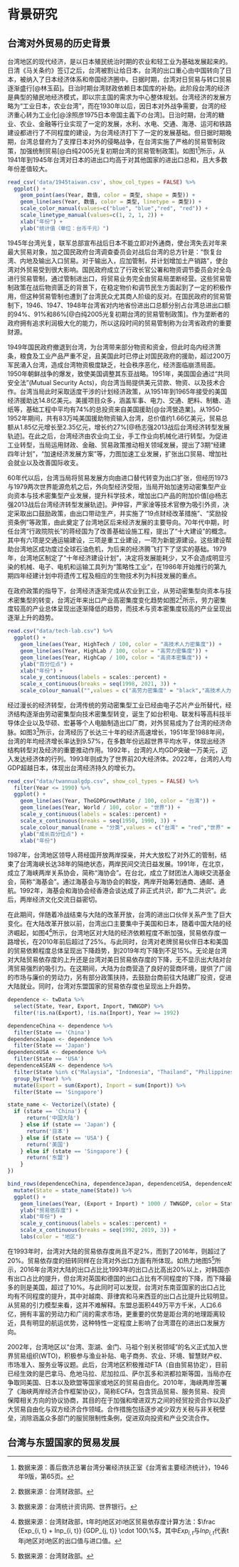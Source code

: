 # 背景研究

## 台湾对外贸易的历史背景

台湾地区的现代经济，是以日本殖民统治时期的农业和轻工业为基础发展起来的。日清《马关条约》签订之后，台湾被割让给日本，台湾的出口重心由中国转向了日本，被纳入了日本经济体系和帝国经济圈中。日据时期，台湾对日贸易与转口贸易逐渐盛行[@林玉茹]。日治时期台湾财政依赖日本国库的补助。此阶段台湾的经济是典型的殖民地经济模式，即以宗主国的需求为中心整体规划。台湾经济的发展方略为“工业日本，农业台湾”，而在1930年以后，因日本对外战争需要，台湾的经济重心转为工业化[@涂照彦1975日本帝国主義下の台湾]。日治时期，台湾的糖业、农业、金融等行业实现了一定的发展，水利、水电、交通、海港、运河和铁路建设都进行了不同程度的建设，为台湾经济打下了一定的发展基础。但日据时期晚期，台湾总督府为了支撑日本对外的侵略战争，在台湾实施了严格的贸易管制政策，加强统制贸易[@白纯2005光复初期台湾的贸易管制政策]。如图1^[数据来源：善后救济总署台湾分署经济扶正室《台湾省主要经济统计》，1946年9版，第65页。]所示，从1941年到1945年台湾对日本的进出口均高于对其他国家的进出口总和，且大多数年份差值较大。

```r
read_csv('data/1945taiwan.csv', show_col_types = FALSE) %>% 
  ggplot() +
    geom_point(aes(Year, 数值, color = 类型, shape = 类型)) +
    geom_line(aes(Year, 数值, color = 类型, linetype = 类型)) +
    scale_color_manual(values=c("blue", "blue","red", "red")) +
    scale_linetype_manual(values=c(1, 2, 1, 2)) +
    xlab("年份") + 
    ylab("统计值（单位：台币千元）")
```

1945年台湾光复，联军总部宣布战后日本不能立即对外通商，使台湾失去对年来最大贸易对象，加之国民政府台湾调查委员会对战后台湾的总方针是：“恢复台湾、内地及输出入口贸易。对于输出入，应加管制，并计划增加土产销路”，使台湾对外贸易受到很大影响。国民政府成立了行政长官公署和物资调节委员会对全岛进行贸易管制，通过管制进出口，将贸易业务完全由贸易局垄断经营。这些贸易管制政策在战后物资匮乏的背景下，在稳定物价和调节民生方面起到了一定的积极作用，但这种贸易管制也遭到了台湾民众尤其商人阶级的反对。在国民政府的贸易管制下，1946、1947、1948年台湾省对内地省份进出口总额分别占台湾总进出口额的94%、91%和86%[@白纯2005光复初期台湾的贸易管制政策]。作为垄断者的政府拥有追求利润极大化的能力，所以这段时间的贸易管制称为台湾省政府的重要财源。

1949年国民政府撤退到台湾，为台湾带来部分物资和资金，但此时岛内经济萧条，粮食及工业产品严重不足，且美国此时已停止对国民政府的援助，超过200万军民涌入台湾，造成台湾物资极度缺乏，社会秩序恶化，经济面临崩溃局面。1950年朝鲜战争的爆发，致使美国调整其东亚战略。1951年，美国国会通过“共同安全法”(Mutual Security Acts)，向台湾当局提供美元贷款、物资、以及技术合作。台湾当局此时采取适度干涉的计划经济政策，从1951年到1965年接受的美国经济援助达14.8亿美元。美援项目众多，涵盖军事、电力、交通、肥料、制糖、造纸等，基础工程中平均有74%的总投资来自美国援助[@台湾營造業]。从1950-1952年期间，共有83万吨美国援助物资输入台湾，总价值约1.66亿美元，贸易总额从1.85亿元增长至2.35亿元，增长约27%[@杨志强2013战后台湾经济转型发展轨迹]。在此之后，台湾经济由农业向工业，手工作业向机械化进行转型。为促进工业转型，当局运用财政、金融、贸易政策推动相关领域发展，提出了3期“经建四年计划”，“加速经济发展方案”等，力图加速工业发展，扩张出口贸易、增加社会就业以及改善国际收支。

60年代以后，台湾当局将贸易发展方向由进口替代转变为出口扩张，但经历1973与1979两次世界能源危机之后，外向型经济受阻，当局开始加速劳动密集型产业向资本与技术密集型产业发展，提升科学技术，增加出口产品的附加价值[@杨志强2013战后台湾经济转型发展轨迹]。尹仲容，严家淦等技术官僚为吸引外资，决定采取出口鼓励政策，由出口带动生产，并实施了“19点财经改革措施”、“奖励投资条例”等政策，由此奠定了台湾地区后来经济发展的主要导向。70年代中期，时任台湾“行政院院长”的蒋经国为了改善基础设施工程，提出了“十大建设”的概念。其中有六项是交通运输建设，三项是重工业建设，一项为新能源建设。这些建设帮助台湾地区成功度过全球石油危机，为后来的经济腾飞打下了坚实的基础。1979年，台湾地区制定了“十年经济建设计划”，决定将发展能耗少，又不会造成明显污染的机械、电子、电机和运输工具列为“策略性工业”，在1986年开始推行的第九期四年经建计划中将遗传工程及相应的生物技术列为科技发展的重点。

在政府政策的指导下，台湾经济逐渐完成从农业到工业，从劳动密集型向资本与技术密集型的转变，台湾近年来出口产业高密集度变化趋势如图2^[数据来源：台湾财政部。]所示，劳力密集度较高的产业总体呈现出逐渐降低的趋势，而技术与资本密集度较高的产业呈现出逐渐上升的趋势。

```r
read.csv("data/tech-lab.csv") %>% 
  ggplot() +
    geom_line(aes(Year, HighTech / 100, color = "高技术人力密集度")) +
    geom_line(aes(Year, HighLab / 100, color = "高劳力密集度")) +
    geom_line(aes(Year, HighCap / 100, color = "高资本密集度")) +
    ylab("百分位点") +
    xlab("年份") +
    scale_y_continuous(labels = scales::percent) +
    scale_x_continuous(breaks = seq(1998, 2021, 3)) +
    scale_colour_manual("",values = c("高劳力密集度" = "black","高技术人力密集度" = "red", "高资本密集度" = "blue"))
```

经过漫长的经济转型，台湾传统的劳动密集型工业已经由电子芯片产业所替代，经济结构逐渐由劳动密集型向技术密集型转变，诞生了如台积电、联发科等高科技半导体企业以及华硕、宏碁等个人电脑制造出口厂商，对外贸易成为了台湾的经济命脉。如图3^[数据来源：台湾统计资讯网、世界银行。]所示，台湾经历了长达三十年的经济高速增长，1951年至1988年间，台湾的年均经济增长率达到9.57%，在多数年份远超世界平均水平，体现出经济结构转型对及经济的重要推动作用。1992年，台湾的人均GDP突破一万美元，迈入发达经济体的行列。1993年则成为了世界前20大经济体。2022年，台湾的人均GDP超越日本，体现出台湾经济持久的增长力。

```r
read_csv("data/twannualgdp.csv", show_col_types = FALSE) %>% 
  filter(Year <= 1990) %>%
  ggplot() +
    geom_line(aes(Year, TheGDPGrowthRate / 100, color = "台湾")) +
    geom_line(aes(Year, World / 100, color = "世界")) +
    scale_y_continuous(labels = scales::percent) +
    scale_x_continuous(breaks = seq(1950, 1990, 3)) +
    scale_colour_manual(name = "分类",values = c("台湾" = "red","世界" = "black")) +
    ylab("成长百分位点") +
    xlab("年份")
```

1987年，台湾地区领导人蒋经国开放两岸探亲，并大大放松了对外汇的管制，结束了台湾海峡长达38年的隔绝状态，两岸民间交流日益发展。1991年，在北京，成立了海峡两岸关系协会，简称“海协会”。在台北，成立了财团法人海峡交流基金会，简称“海基会”。通过海基会与海协会的斡旋，两岸开始筹划通商、通邮、通航。1992年，海基会和海协会经香港会谈达成了非正式共识，即“九二共识”。此后，两岸经济文化交流日益密切。

在此期间，伴随着冷战结束与大陆的改革开放，台湾的进出口伙伴关系产生了巨大变化。在大陆改革开放以前，台湾出口主要集中于美国和日本，随着中国大陆的经济崛起，如图4^[数据来源：台湾财政部，t年时j地区对i地区贸易依存度计算方法：$\frac {Exp_{i, t} + Inp_{i, t}} {GDP_{j, t}} \cdot 100\%$，其中$Exp_{i, t}$与$Inp_{i, t}$代表t年j地区对i地区的出口值与进口值。]所示，台湾地区对大陆的经济依赖程度不断加强，贸易依存度一路增长，在2010年前后超过了25%。与此同时，台湾对老牌贸易伙伴日本和美国的贸易依赖程度总体呈现出下降趋势，到2019年均下降到不足15%。无论是台湾对大陆贸易依存度的上升还是台湾对美日贸易依存度的下降，无不显示出大陆对台湾贸易强烈的吸引力。在这期间，大陆为台商营造了良好的营商环境，提供了广阔的市场与廉价的劳动力，另有部分政策扶持，去鼓励台商前往大陆建厂投资，促进大陆就业。同时，台湾对东盟国家的贸易依存度也呈现出上升趋势。

```r
dependence <- twData %>% 
  select(State, Year, Export, Inport, TWNGDP) %>% 
  filter(!is.na(Export), !is.na(Inport), Year >= 1992)

dependenceChina <- dependence %>% 
  filter(State == 'China')
dependenceJapan <- dependence %>% 
  filter(State == 'Japan')
dependenceUSA <- dependence %>% 
  filter(State == 'USA')
dependenceASEAN <- dependence %>% 
  filter(State %in% c("Malaysia", "Indonesia", "Thailand", "Philippines", "Singapore", "Vietnam", "Brunei", "Laos", "Myanmar", "Cambodia")) %>% 
  group_by(Year) %>% 
  mutate(Export = sum(Export), Inport = sum(Inport)) %>% 
  filter(State == 'Singapore')

state_name <- Vectorize(\(state) {
  if (state == 'China') {
      return('中国大陆')
    } else if (state == 'Japan') {
      return('日本')
    } else if (state == 'USA') {
      return('美国')
    } else if (state == 'Singapore') {
      return('东盟')
    }
})

bind_rows(dependenceChina, dependenceJapan, dependenceUSA, dependenceASEAN) %>% 
  mutate(State = state_name(State)) %>%
  ggplot() +
    geom_line(aes(Year, (Export + Inport) * 1000 / TWNGDP, color = State)) +
    ylab("贸易依存度") +
    xlab("年份") +
    scale_y_continuous(labels = scales::percent) +
    scale_x_continuous(breaks = seq(1992, 2019, 3)) +
    labs(color = "地区")
```

在1993年时，台湾对大陆的贸易依存度尚且不足2%，而到了2016年，则超过了20%。贸易依存度的扭转同样在台湾对外出口方面有所体现。如热力地图5^[数据来源：台湾财政部。]所示，2016年台湾对大陆的出口占比比1993年的出口占比高出20%以上，对韩国亦有出口占比的提升，但台湾对英国和德国的出口占比有不同程度的下降，而下降最多的则是美国，超过了10%。与此同时可以发现，台湾对东南亚国家的出口占比均有不同程度的提升，其中对越南、菲律宾和马来西亚的出口占比提升比较明显。从贸易的引力模型来看，这并不难解释。东盟总面积449万平方千米，人口6.6亿，拥有丰富的劳动力和广阔的需求市场，更重要的优势是距台湾的地理距离较近，具有明显的航运优势，这种特性一定程度上影响了台湾潜在的进出口发展方向。

\begin{landscape}
```r
world <- map_data("world") %>% 
  filter(region != "Antarctica")
twData1993 <- twData %>% 
  filter(Year == 1993, !is.na(Export)) %>% 
  select(State, Export, Year) %>% 
  mutate(百分比 = (Export / sum(Export)) * 100)

twData2016 <- twData %>% 
  filter(Year == 2016, !is.na(Export)) %>% 
  select(State, Export, Year) %>% 
  mutate(百分比 = (Export / sum(Export)) * 100)

twData2016 <- twData2016 %>% 
  filter(twData2016$State %in% twData1993$State)

twData1993 <- twData1993 %>% 
  filter(twData1993$State %in% twData2016$State)

suppressMessages(bind_cols(twData1993$State, twData2016$百分比 - twData1993$百分比)) %>% 
  rename(地区 = ...1, 百分比变动 = ...2) %>% 
ggplot(aes(map_id = 地区)) +
  geom_map(aes(fill = 百分比变动), map = world) +
  scale_fill_distiller(palette = "Set2",direction= 1) + 
  expand_limits(x = world$long, y = world$lat) +
  xlab("经度") +
  ylab("纬度")

```
\end{landscape}

2002年，台湾地区以“台湾、澎湖、金门、马祖个别关税领域”的名义正式加入世界贸易组织(WTO)，积极参与渔业补贴、电子商务、农业、环境、智慧财产权、市场准入、服务业等议题。此后，台湾地区积极推动FTA（自由贸易协定），目前已经生效的是巴拿马、危地马拉、尼加拉瓜、萨尔瓦多和洪都拉斯等国，当局亦在争取同美国、日本以及欧盟等国家或地区的贸易自由化。2010年，海峡两岸签署了《海峡两岸经济合作框架协议》，简称ECFA，包含货品贸易、服务贸易、投资保障相关方向的协议协商，其目的在于加强和增进双方之间的经贸投资合作以及扩大贸易自由化与双方经济合作领域。合作措施包括逐步减少双方关税与非关税壁垒，消除涵盖众多部门的服贸限制性条例，促进双向投资和产业交流合作。

## 台湾与东盟国家的贸易发展 




